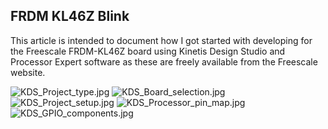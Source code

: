 == FRDM KL46Z Blink ==

This article is intended to document how I got started with developing for the Freescale FRDM-KL46Z board using Kinetis Design Studio and Processor Expert software as these are freely available from the Freescale website. 


[[File:KDS_Project_type.jpg]]
[[File:KDS_Board_selection.jpg]]
[[File:KDS_Project_setup.jpg]]
[[File:KDS_Processor_pin_map.jpg]]
[[File:KDS_GPIO_components.jpg]]